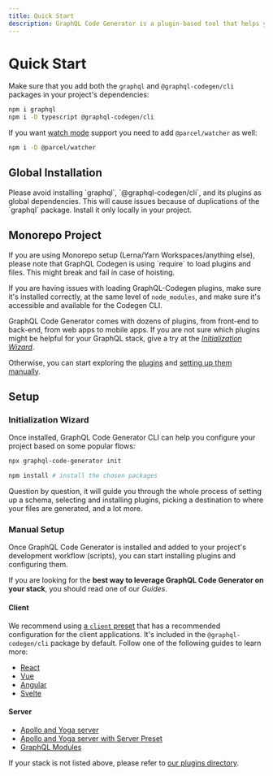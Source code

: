 ```yaml
---
title: Quick Start
description: GraphQL Code Generator is a plugin-based tool that helps you get the best out of your GraphQL stack. From back-end to front-end, GraphQL Code Generator automates the generation of typed Queries, Mutations and, Subscriptions for React, Vue, Angular, Next.js, Svelte, whether you are using Apollo Client, URQL or, React Query.
---
```



# Quick Start

Make sure that you add both the `graphql` and `@graphql-codegen/cli` packages in your project's dependencies:

```sh npm2yarn
npm i graphql
npm i -D typescript @graphql-codegen/cli
```

If you want [watch mode](/docs/getting-started/development-workflow#watch-mode) support you need to add `@parcel/watcher` as well:

```sh npm2yarn
npm i -D @parcel/watcher
```

## Global Installation

<Callout type="warning">
Please avoid installing `graphql`, `@graphql-codegen/cli`, and its plugins as global dependencies. This will cause issues because of duplications of the `graphql` package. Install it only locally in your project.

</Callout>

## Monorepo Project

<Callout type="warning">
If you are using Monorepo setup (Lerna/Yarn Workspaces/anything else), please note that GraphQL Codegen is using `require` to load plugins and files. This might break and fail in case of hoisting.

If you are having issues with loading GraphQL-Codegen plugins, make sure it's installed correctly, at the same level of `node_modules`, and make sure it's accessible and available for the Codegen CLI.

</Callout>

GraphQL Code Generator comes with dozens of plugins, from front-end to back-end, from web apps to mobile apps. If you are not sure which plugins might be helpful for your GraphQL stack, give a try at the [_Initialization Wizard_](#initialization-wizard).

Otherwise, you can start exploring the [plugins](/plugins) and [setting up them manually](#manual-setup).

## Setup

### Initialization Wizard

Once installed, GraphQL Code Generator CLI can help you configure your project based on some popular flows:

```sh
npx graphql-code-generator init
```

```sh npm2yarn
npm install # install the chosen packages
```

Question by question, it will guide you through the whole process of setting up a schema, selecting and installing plugins, picking a destination to where your files are generated, and a lot more.

### Manual Setup

Once GraphQL Code Generator is installed and added to your project's development workflow (scripts), you can start installing plugins and configuring them.

If you are looking for the **best way to leverage GraphQL Code Generator on your stack**, you should read one of our _Guides_.

#### Client

We recommend using [a `client` preset](/plugins/presets/preset-client) that has a recommended configuration for the client applications. It's included in the `@graphql-codegen/cli` package by default. Follow one of the following guides to learn more:

- [React](/docs/guides/react-vue)
- [Vue](/docs/guides/react-vue)
- [Angular](/docs/guides/angular)
- [Svelte](/docs/guides/svelte)

#### Server

- [Apollo and Yoga server](/docs/guides/graphql-server-apollo-yoga)
- [Apollo and Yoga server with Server Preset](/docs/guides/graphql-server-apollo-yoga-with-server-preset)
- [GraphQL Modules](/docs/guides/graphql-modules)

If your stack is not listed above, please refer to [our plugins directory](/plugins).
